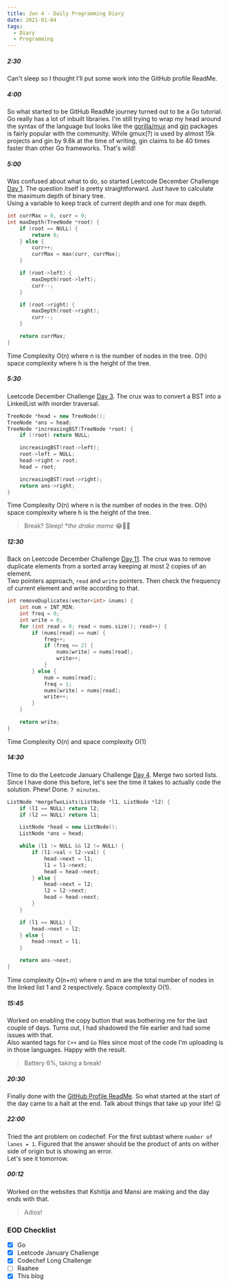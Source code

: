 ```yaml
---
title: Jan 4 - Daily Programming Diary
date: 2021-01-04
tags:
  - Diary
  - Programming
---
```


##### 2:30
Can't sleep so I thought I'll put some work into the GitHub profile ReadMe. 

##### 4:00
So what started to be GitHub ReadMe journey turned out to be a Go tutorial. Go really has a lot of inbuilt libraries. I'm still trying to wrap my head around the syntax of the language but looks like the [gorilla/mux](https://github.com/gorilla/mux) and [gin](https://github.com/gin-gonic/gin) packages is fairly popular with the community.
While gmux(?) is used by almost 15k projects and gin by 9.6k at the time of writing, gin claims to be 40 times faster than other Go frameworks. That's wild!

##### 5:00
Was confused about what to do, so started Leetcode December Challenge [Day 1](https://leetcode.com/explore/featured/card/december-leetcoding-challenge/569/week-1-december-1st-december-7th/3551/). The question itself is pretty straightforward. Just have to calculate the maximum depth of binary tree.  
Using a variable to keep track of current depth and one for max depth.

```cpp:title=maximum-depth-of-binary-tree.cpp
int currMax = 0, curr = 0;
int maxDepth(TreeNode *root) {
    if (root == NULL) {
        return 0;
    } else {
        curr++;
        currMax = max(curr, currMax);
    }

    if (root->left) {
        maxDepth(root->left);
        curr--;
    }

    if (root->right) {
        maxDepth(root->right);
        curr--;
    }

    return currMax;
}
```
Time Complexity O(n) where n is the number of nodes in the tree. O(h) space complexity where h is the height of the tree.

##### 5:30
Leetcode December Challenge [Day 3](https://leetcode.com/explore/featured/card/december-leetcoding-challenge/569/week-1-december-1st-december-7th/3553/). The crux was to convert a BST into a LinkedList with inorder traversal. 

```cpp:title=increasing-order-search-tree.cpp
TreeNode *head = new TreeNode();
TreeNode *ans = head;
TreeNode *increasingBST(TreeNode *root) {
    if (!root) return NULL;

    increasingBST(root->left);
    root->left = NULL;
    head->right = root;
    head = root;

    increasingBST(root->right);
    return ans->right;
}
```
Time Complexity O(n) where n is the number of nodes in the tree. O(h) space complexity where h is the height of the tree.

> Break? Sleep! *_the drake meme_ 😂🤷‍♂️

##### 12:30
Back on Leetcode December Challenge [Day 11](https://leetcode.com/explore/featured/card/december-leetcoding-challenge/570/week-2-december-8th-december-14th/3562/). The crux was to remove duplicate elements from a sorted array keeping at most 2 copies of an element.  
Two pointers approach, `read` and `write` pointers. Then check the frequency of current element and write according to that.

```cpp:title=remove-duplicates-from-sorted-array-ii.cpp
int removeDuplicates(vector<int> &nums) {
    int num = INT_MIN;
    int freq = 0;
    int write = 0;
    for (int read = 0; read < nums.size(); read++) {
        if (nums[read] == num) {
            freq++;
            if (freq <= 2) {
                nums[write] = nums[read];
                write++;
            }
        } else {
            num = nums[read];
            freq = 1;
            nums[write] = nums[read];
            write++;
        }
    }

    return write;
}
```
Time Complexity O(n) and space complexity O(1)

##### 14:30
TIme to do the Leetcode January Challenge [Day 4](https://leetcode.com/explore/featured/card/january-leetcoding-challenge-2021/579/week-1-january-1st-january-7th/3592/). Merge two sorted lists. Since I have done this before, let's see the time it takes to actually code the solution. 
Phew! Done. `7 minutes`.

```cpp:title=merge-two-sorted-lists.cpp
ListNode *mergeTwoLists(ListNode *l1, ListNode *l2) {
    if (l1 == NULL) return l2;
    if (l2 == NULL) return l1;

    ListNode *head = new ListNode();
    ListNode *ans = head;

    while (l1 != NULL && l2 != NULL) {
        if (l1->val < l2->val) {
            head->next = l1;
            l1 = l1->next;
            head = head->next;
        } else {
            head->next = l2;
            l2 = l2->next;
            head = head->next;
        }
    }

    if (l1 == NULL) {
        head->next = l2;
    } else {
        head->next = l1;
    }

    return ans->next;
}
```
Time complexity O(n+m) where n and m are the total number of nodes in the linked list 1 and 2 respectively. Space complexity O(1). 

##### 15:45
Worked on enabling the copy button that was bothering me for the last couple of days. Turns out, I had shadowed the file earlier and had some issues with that.  
Also wanted tags for `C++` and `Go` files since most of the code I'm uploading is in those languages. Happy with the result.

> Battery 6%, taking a break!

##### 20:30
Finally done with the [GitHub Profile ReadMe](https://github.com/parasg1999). So what started at the start of the day came to a halt at the end. Talk about things that take up your life! 😛

##### 22:00
Tried the ant problem on codechef. For the first subtast where `number of lanes = 1`. Figured that the answer should be the product of ants on wither side of origin but is showing an error.  
Let's see it tomorrow.

##### 00:12
Worked on the websites that Kshitija and Mansi are making and the day ends with that.

> Adios!

### EOD Checklist
- [x] Go
- [x] Leetcode January Challenge
- [x] Codechef Long Challenge
- [ ] Raahee
- [x] This blog 